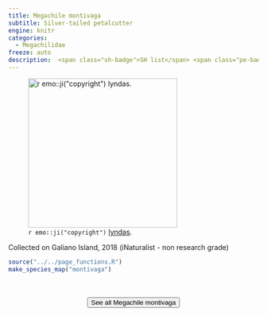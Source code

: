 ```yaml
---
title: Megachile montivaga
subtitle: Silver-tailed petalcutter
engine: knitr
categories:
  - Megachilidae
freeze: auto
description:  <span class="sh-badge">SH list</span> <span class="pe-badge">PM Evidence</span> <span class="gali-badge">Galiano</span>
---
```

![`r emo::ji("copyright")` [lyndas ](https://inaturalist.ca/photos/217736067/).](https://inaturalist-open-data.s3.amazonaws.com/photos/217736067/large.jpg){height=300}

Collected on Galiano Island, 2018 (iNaturalist - non research grade)



```r
source("../../page_functions.R")
make_species_map("montivaga")
```
<br><br>
<center>


<a href="https://inaturalist.ca/observations?place_id=any&quality_grade=research&subview=map&taxon_id=199130"><button type="button" class="btn btn-secondary">See all Megachile montivaga <i class="fa-solid fa-arrow-up-right-from-square"></i> </button></a>
</center>

